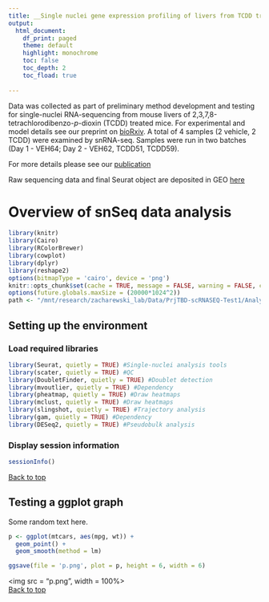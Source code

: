 ---
title: __Single nuclei gene expression profiling of livers from TCDD treated mice (Analysis Code)__
output: 
  html_document:
    df_print: paged
    theme: default
    highlight: monochrome
    toc: false
    toc_depth: 2
    toc_fload: true
    
---

<p align="justify">
Data was collected as part of preliminary method development and testing for single-nuclei RNA-sequencing from mouse livers of 2,3,7,8-tetrachlorodibenzo-<i>p</i>-dioxin (TCDD) treated mice. For experimental and model details see our preprint on  <a href="https://www.biorxiv.org/" target="_blank">bioRxiv</a>. A total of 4 samples (2 vehicle, 2 TCDD) were examined by snRNA-seq. Samples were run in two batches (Day 1 - VEH64; Day 2 - VEH62, TCDD51, TCDD59).

For more details please see our <a href="https://www.biorxiv.org/" target="_blank">publication</a>

Raw sequencing data and final Seurat object are deposited in GEO <a href="https://www.ncbi.nlm.nih.gov/geo/" target="_blank">here</a>
</p>

# __Overview of snSeq data analysis__ {.tabset}
```{r setup, echo = FALSE, message = FALSE, results = "hide"}
library(knitr)
library(Cairo)
library(RColorBrewer)
library(cowplot)
library(dplyr)
library(reshape2)
options(bitmapType = 'cairo', device = 'png')
knitr::opts_chunk$set(cache = TRUE, message = FALSE, warning = FALSE, cache.lazy = FALSE)
options(future.globals.maxSize = (20000*1024^2))
path <- "/mnt/research/zacharewski_lab/Data/PrjTBD-scRNASEQ-Test1/Analyzed_batch2/"
```

## __Setting up the environment__ 
### __Load required libraries__
```{r loadlibraries, message = FALSE, results = "hide"}
library(Seurat, quietly = TRUE) #Single-nuclei analysis tools
library(scater, quietly = TRUE) #QC
library(DoubletFinder, quietly = TRUE) #Doublet detection
library(mvoutlier, quietly = TRUE) #Dependency
library(pheatmap, quietly = TRUE) #Draw heatmaps
library(mclust, quietly = TRUE) #Draw heatmaps
library(slingshot, quietly = TRUE) #Trajectory analysis
library(gam, quietly = TRUE) #Dependency
library(DESeq2, quietly = TRUE) #Pseudobulk analysis
```

### __Display session information__
```{r sessioninfo}
sessionInfo()
```
<a href="#top">Back to top</a>

## __Testing a ggplot graph__
Some random text here. 
```{r}
p <- ggplot(mtcars, aes(mpg, wt)) +
  geom_point() +
  geom_smooth(method = lm)

ggsave(file = 'p.png', plot = p, height = 6, width = 6)
```
<img src = "p.png", width = 100%><br>
<a href="#top">Back to top</a>
